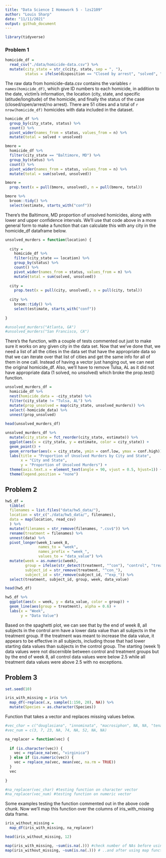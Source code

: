 ```yaml
---
title: "Data Science I Homework 5 - lzs2109"
author: "Louis Sharp"
date: "11/11/2021"
output: github_document
---
```


```r
library(tidyverse)
```


### Problem 1

```r
homicide_df = 
  read_csv("./data/homicide-data.csv") %>% 
  mutate(city_state = str_c(city, state, sep = ", "),
         status = ifelse(disposition == "Closed by arrest", "solved", "unsolved"))
```

The raw data from homicide-data.csv contains the variables `r names(homicide_df)`, which give ID numbers to each homicide, in addition to the date, victim's information, the location (city, state, and specific latitude/longitude) of the homicide, and finally the status of the case (closed/open/arrest/no arrest). There are 51 cities and a total of `r nrow(homicide_df)` homicides with data included in the dataset.

```r
homicide_df %>% 
  group_by(city_state, status) %>% 
  count() %>% 
  pivot_wider(names_from = status, values_from = n) %>% 
  mutate(total = solved + unsolved)

bmore = 
  homicide_df %>%
  filter(city_state == "Baltimore, MD") %>%
  group_by(status) %>% 
  count() %>% 
  pivot_wider(names_from = status, values_from = n) %>% 
  mutate(total = sum(solved, unsolved))

bmore = 
  prop.test(x = pull(bmore, unsolved), n = pull(bmore, total))

bmore %>% 
  broom::tidy() %>% 
  select(estimate, starts_with("conf"))
```

There's the Baltimore, MD proportion of unsolved homicides, along with lower and upper confidence intervals. We'll use that code above in a more general form to make a function that can calculate this with any city in the homicide_df dataframe below.

```r
unsolved_murders = function(location) {
  
  city = 
    homicide_df %>% 
    filter(city_state == location) %>%
    group_by(status) %>% 
    count() %>% 
    pivot_wider(names_from = status, values_from = n) %>% 
    mutate(total = sum(solved, unsolved))
  
  city = 
    prop.test(x = pull(city, unsolved), n = pull(city, total))
  
  city %>% 
    broom::tidy() %>% 
    select(estimate, starts_with("conf"))
  
}

#unsolved_murders("Atlanta, GA")
#unsolved_murders("San Francisco, CA")
```

There's the function, with a couple of tests commented out just to make sure it works on any given city in the data set. Now that we've done that, we need a list of all the cities in the data set that have the appropriate data so that we can iterate over that list of cities and get the same info for all of them in one call. Instead of having a vector just hanging out, we can nest the original homicide_df. Also, we'll have to remove Tulsa, AL as it did not have appropriate data (1 solved, no unsolved) which broke the prop.test() function.

```r
unsolved_murders_df = 
  homicide_df %>% 
  nest(homicide_data = -city_state) %>% 
  filter(city_state != "Tulsa, AL") %>% 
  mutate(prop_unsolved = map(city_state, unsolved_murders)) %>% 
  select(-homicide_data) %>% 
  unnest(prop_unsolved)
  
head(unsolved_murders_df)

unsolved_murders_df %>% 
  mutate(city_state = fct_reorder(city_state, estimate)) %>% 
  ggplot(aes(x = city_state, y = estimate, color = city_state)) +
  geom_point() +
  geom_errorbar(aes(x = city_state, ymin = conf.low, ymax = conf.high)) +
  labs(title = "Proportion of Unsolved Murders by City and State",
       x = "City and State",
       y = "Proportion of Unsolved Murders") +
  theme(axis.text.x = element_text(angle = 90, vjust = 0.5, hjust=1)) +
  theme(legend.position = "none")
```


## Problem 2

```r
hw5_df = 
  tibble(
  filenames = list.files("data/hw5_data/"),
  location = str_c("./data/hw5_data/", filenames),
  data = map(location, read_csv)
  ) %>% 
  mutate(filenames = str_remove(filenames, ".csv$")) %>% 
  rename(treatment = filenames) %>% 
  unnest(data) %>% 
  pivot_longer(week_1:week_8, 
               names_to = "week", 
               names_prefix = "week_", 
               values_to = "data_value") %>% 
  mutate(week = as.numeric(week),
         group = ifelse(str_detect(treatment, "^con"), "control", "treatment"),
         subject_id = str_remove(treatment, "^con_"),
         subject_id = str_remove(subject_id, "^exp_")) %>% 
  select(treatment, subject_id, group, week, data_value)

head(hw5_df)

hw5_df %>% 
  ggplot(aes(x = week, y = data_value, color = group)) +
  geom_line(aes(group = treatment), alpha = 0.6) +
  labs(x = "Week",
       y = "Data Value")
```

Based on the spaghetti plot, we can see that by the end of week 8, all subjects in the control arm have a lower data value than all subjects in the treatment group. If the treatment was meant to increase the data value, it appears to be effective in all subjects, including those that had lower starting data values than subjects in the control group. The starting (week 1) data values were not discernible between control and treatment groups but by the end of week 8, all control data values were below 2.5 while all treatment data values were above 2.5 with no exceptions.


## Problem 3

```r
set.seed(10)

iris_with_missing = iris %>% 
  map_df(~replace(.x, sample(1:150, 20), NA)) %>%
  mutate(Species = as.character(Species))
```

Function that takes a vector and replaces missing values below.

```r
#vec_char = c("douglasiana", "innominata", "macrosiphon", NA, NA, "tenax", NA)
#vec_num = c(3, 7, 23, NA, 74, NA, 52, NA, NA)

na_replacer = function(vec) {
  
  if (is.character(vec)) {
    vec = replace_na(vec, "virginica")
  } else if (is.numeric(vec)) {
    vec = replace_na(vec, mean(vec, na.rm = TRUE))
  }
  vec
  
}

#na_replacer(vec_char) #testing function on character vector
#na_replacer(vec_num) #testing function on numeric vector 
```

Some examples testing the function commented out in the above code chunk. Now we'll map this function over the columns of iris_with_missing data frame.

```r
iris_without_missing = 
  map_df(iris_with_missing, na_replacer)

head(iris_without_missing, 12)

map(iris_with_missing, ~sum(is.na(.))) #check number of NAs before using map function
map(iris_without_missing, ~sum(is.na(.))) # ..and after using map function
```

